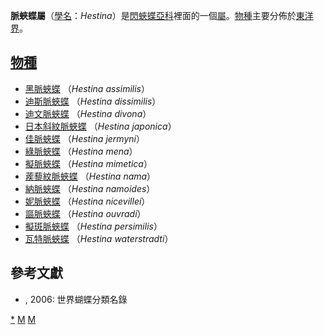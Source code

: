 {{NoteTA|G1=Butterfly}}
{{Automatic taxobox
| taxon = Hestina
| image = Hestina assimilis formosana male 20141019.jpg
| image_caption =  [[黑脈蛺蝶|黑脈蛺蝶]] <br />''Hestina assimilis''
| authority = [[Fabricius|Fabricius]], 1807
| type_species = [[黑脈蛺蝶|黑脈蛺蝶]] <br />''Papilio assimilis ''
| type_species_authority = [[Linnaeus|Linnaeus]], 1758
| subdivision_ranks = [[物種|物種]]
| subdivision = 
共十餘種，詳見正文。
| synonyms =
* Diagora <small>(Snellen), 1894</small>
* Parhestina <small>(Moore), 1896</small>
* Hestinalis <small>(Bryk), 1938</small>
}}

'''脈蛺蝶屬'''（[[學名|學名]]：''Hestina''）是[[閃蛺蝶亞科|閃蛺蝶亞科]]裡面的一個[[屬_(生物)|屬]]。[[物種|物種]]主要分佈於[[東洋界|東洋界]]。

== [[物種|物種]] ==
* [[黑脈蛺蝶|黑脈蛺蝶]] （''Hestina assimilis''）
* [[迪斯脈蛺蝶|迪斯脈蛺蝶]] （''Hestina dissimilis''）
* [[迪文脈蛺蝶|迪文脈蛺蝶]] （''Hestina divona''）
* [[日本斜紋脈蛺蝶|日本斜紋脈蛺蝶]] （''Hestina japonica''）
* [[佳脈蛺蝶|佳脈蛺蝶]] （''Hestina jermyni''）
* [[綠脈蛺蝶|綠脈蛺蝶]] （''Hestina mena''）
* [[擬脈蛺蝶|擬脈蛺蝶]] （''Hestina mimetica''）
* [[蒺藜紋脈蛺蝶|蒺藜紋脈蛺蝶]] （''Hestina nama''）
* [[納脈蛺蝶|納脈蛺蝶]] （''Hestina namoides''）
* [[妮脈蛺蝶|妮脈蛺蝶]] （''Hestina nicevillei''）
* [[謳脈蛺蝶|謳脈蛺蝶]] （''Hestina ouvradi''）
* [[擬斑脈蛺蝶|擬斑脈蛺蝶]] （''Hestina persimilis''）
* [[瓦特脈蛺蝶|瓦特脈蛺蝶]] （''Hestina waterstradti''）

== 參考文獻 ==
* {{aut|壽建新,周堯,李宇飛}}, 2006: 世界蝴蝶分類名錄

{{Commons category|Hestina}}
{{Taxonbar}}

{{閃蛺蝶亞科}}

[[Category:脈蛺蝶屬|*]]
[[Category:閃蛺蝶亞科|M]]
[[Category:1807年描述的分类群|M]]